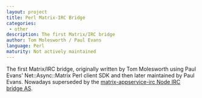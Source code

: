 ```yaml
---
layout: project
title: Perl Matrix-IRC Bridge
categories:
 - other
description: The first Matrix/IRC bridge
author: Tom Molesworth / Paul Evans
language: Perl
maturity: Not actively maintained
---
```


The first Matrix/IRC bridge, originally written by Tom Molesworth using Paul Evans' Net::Async::Matrix Perl client SDK and then later maintained by Paul Evans. Nowadays superseded by the [matrix-appservice-irc Node IRC bridge AS](../as/irc-bridge.html).
